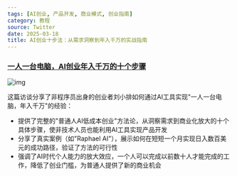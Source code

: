 ```yaml
---
tags: [AI创业, 产品开发, 商业模式, 创业指南]
category: 教程
source: Twitter
date: 2025-03-18
title: AI创业十步法：从需求洞察到年入千万的实战指南
---
```


### [一人一台电脑，AI创业年入千万的十个步骤](https://twitter-thread.com/t/1899850836521472396)

![img](https://img.mengpeng.tech/i/2025/03/20/67dba410ee86b.webp)

这篇访谈分享了非程序员出身的创业者刘小排如何通过AI工具实现"一人一台电脑，年入千万"的经验：

- 提供了完整的"普通人AI低成本创业"方法论，从洞察需求到商业化放大的十个具体步骤，使非技术人员也能利用AI工具实现产品开发
- 分享了真实案例（如"Raphael AI"），展示如何在短短一个月实现日入数百美元的成功路径，验证了方法的可行性
- 强调了AI时代个人能力的放大效应，一个人可以完成以前数十人才能完成的工作，降低了创业门槛，为普通人提供了新的商业机会 